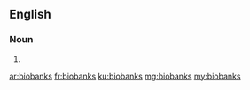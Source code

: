 ==English==

===Noun===
{{head|en|plural}}

# {{plural of|biobank|lang=en|nocat=1}}

[[ar:biobanks]]
[[fr:biobanks]]
[[ku:biobanks]]
[[mg:biobanks]]
[[my:biobanks]]